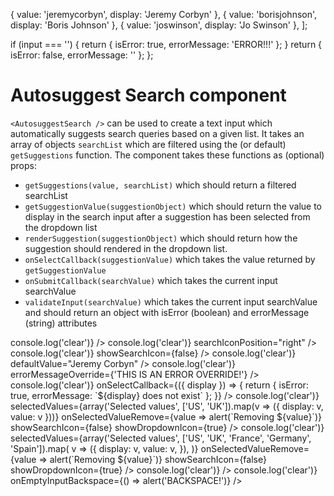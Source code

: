 
  { value: 'jeremycorbyn', display: 'Jeremy Corbyn' },
  { value: 'borisjohnson', display: 'Boris Johnson' },
  { value: 'joswinson', display: 'Jo Swinson' },
];

  if (input === '') {
    return { isError: true, errorMessage: 'ERROR!!!' };
  }
  return { isError: false, errorMessage: '' };
};

<Meta title="Core|Autosuggest Search" component={AutosuggestSearch} decorators={[withKnobs]} />

# Autosuggest Search component

`<AutosuggestSearch />` can be used to create a text input which automatically
suggests search queries based on a given list. It takes an array of objects
`searchList` which are filtered using the (or default) `getSuggestions`
function. The component takes these functions as (optional) props:

- `getSuggestions(value, searchList)` which should return a filtered searchList
- `getSuggestionValue(suggestionObject)` which should return the value to display
  in the search input after a suggestion has been selected from the dropdown list
- `renderSuggestion(suggestionObject)` which should return how the suggestion
  should rendered in the dropdown list.
- `onSelectCallback(suggestionValue)` which takes the value returned by `getSuggestionValue`
- `onSubmitCallback(searchValue)` which takes the current input searchValue
- `validateInput(searchValue)` which takes the current input searchValue and should return
  an object with isError (boolean) and errorMessage (string) attributes

<Preview>
  <Story name="MP lookup example">
    <AutosuggestSearch
      placeholder="Search here..."
      width={300}
      searchList={basicMpSearchList}
      validateInput={validateInputFunction}
      onClearFunction={() => console.log('clear')}
    />
  </Story>
</Preview>

<Preview>
  <Story name="MP lookup example (with right positioned icon)">
    <AutosuggestSearch
      placeholder="Search here..."
      width={300}
      searchList={basicMpSearchList}
      validateInput={validateInputFunction}
      onClearFunction={() => console.log('clear')}
      searchIconPosition="right"
    />
  </Story>
</Preview>

<Preview>
  <Story name="MP lookup example (with right positioned icon and no clear button)">
    <AutosuggestSearch
      placeholder="Search here..."
      width={300}
      searchList={basicMpSearchList}
      validateInput={validateInputFunction}
      searchIconPosition="right"
      showClearButton={false}
    />
  </Story>
</Preview>

<Preview>
  <Story name="MP lookup example (without icon)">
    <AutosuggestSearch
      placeholder="Search here..."
      width={300}
      searchList={basicMpSearchList}
      validateInput={validateInputFunction}
      onClearFunction={() => console.log('clear')}
      showSearchIcon={false}
    />
  </Story>
</Preview>

<Preview>
  <Story name="MP lookup example (with default)">
    <AutosuggestSearch
      placeholder="Search here..."
      width={300}
      searchList={basicMpSearchList}
      validateInput={validateInputFunction}
      onClearFunction={() => console.log('clear')}
      defaultValue="Jeremy Corbyn"
    />
  </Story>
</Preview>

<Preview>
  <Story name="MP lookup example (with error message override)">
    <AutosuggestSearch
      placeholder="Search here..."
      width={300}
      searchList={basicMpSearchList}
      validateInput={validateInputFunction}
      onClearFunction={() => console.log('clear')}
      errorMessageOverride={'THIS IS AN ERROR OVERRIDE!'}
    />
  </Story>
</Preview>

<Preview>
  <Story name="MP lookup example (with select callback that errors)">
    <AutosuggestSearch
      placeholder="Search here..."
      width={300}
      searchList={basicMpSearchList}
      validateInput={validateInputFunction}
      onClearFunction={() => console.log('clear')}
      onSelectCallback={({ display }) => {
        return { isError: true, errorMessage: `${display} does not exist` };
      }}
    />
  </Story>
</Preview>

<Preview>
  <Story name="Country lookup example (with selected values, small)">
    <AutosuggestSearch
      placeholder="Search here..."
      width={300}
      searchList={[
        { value: 'uk', display: 'UK' },
        { value: 'us', display: 'US' },
        { value: 'fr', display: 'France' },
      ]}
      validateInput={validateInputFunction}
      onClearFunction={() => console.log('clear')}
      selectedValues={array('Selected values', ['US', 'UK']).map(v => ({ display: v, value: v }))}
      onSelectedValueRemove={value => alert(`Removing ${value}`)}
      showSearchIcon={false}
      showDropdownIcon={true}
    />
  </Story>
</Preview>

<Preview>
  <Story name="Country lookup example (with selected values, large)">
    <AutosuggestSearch
      placeholder="Search here..."
      width={600}
      searchList={[
        { value: 'uk', display: 'UK' },
        { value: 'us', display: 'US' },
        { value: 'fr', display: 'France' },
      ]}
      validateInput={validateInputFunction}
      onClearFunction={() => console.log('clear')}
      selectedValues={array('Selected values', ['US', 'UK', 'France', 'Germany', 'Spain']).map(
        v => ({
          display: v,
          value: v,
        }),
      )}
      onSelectedValueRemove={value => alert(`Removing ${value}`)}
      showSearchIcon={false}
      showDropdownIcon={true}
    />
  </Story>
</Preview>

<Preview>
  <Story name="MP lookup example (with disabled option)">
    <AutosuggestSearch
      placeholder="Search here..."
      width={300}
      searchList={[
        { value: 'jeremycorbyn', display: 'Jeremy Corbyn' },
        { value: 'borisjohnson', display: 'Boris Johnson' },
        { value: 'joswinson', display: 'Jo Swinson', disabled: true },
      ]}
      validateInput={validateInputFunction}
      onClearFunction={() => console.log('clear')}
    />
  </Story>
</Preview>

<Preview>
  <Story name="MP lookup example (with on empty input backspace function)">
    <AutosuggestSearch
      placeholder="Search here..."
      width={300}
      searchList={basicMpSearchList}
      validateInput={validateInputFunction}
      onClearFunction={() => console.log('clear')}
      onEmptyInputBackspace={() => alert('BACKSPACE!')}
    />
  </Story>
</Preview>
